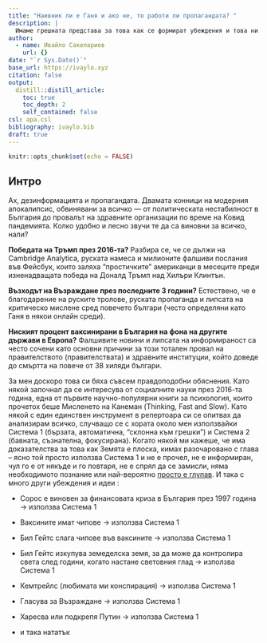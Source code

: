 ```yaml
---
title: "Наивник ли е Ганя и ако не, то работи ли пропагандата? "
description: |
  Имаме грешната представа за това как се формират убеждения и това ни превръща в твърдоглави, поляризирани сърдитковци.
author:
  - name: Ивайло Сакелариев
    url: {}
date: "`r Sys.Date()`"
base_url: https://ivaylo.xyz
citation: false
output:
  distill::distill_article:
    toc: true
    toc_depth: 2
    self_contained: false
csl: apa.csl
bibliography: ivaylo.bib
draft: true
---
```


```r
knitr::opts_chunk$set(echo = FALSE)
```

## Интро

Ах, дезинформацията и пропагандата. Двамата конници на модерния апокалипсис, обвинявани за всичко --- от политическата нестабилност в България до провалът на здравните организации по време на Ковид пандемията. Колко удобно и лесно звучи те да са виновни за всичко, нали?

**Победата на Тръмп през 2016-та?** Разбира се, че се дължи на Cambridge Analytica, руската намеса и милионите фалшиви послания във Фейсбук, които заляха "простичките" американци в месеците преди изненадващата победа на Доналд Тръмп над Хилъри Клинтън.

**Възходът на Възраждане през последните 3 години?** Естествено, че е благодарение на руските тролове, руската пропаганда и липсата на критическо мислене сред повечето българи (често определяни като Ганя в някои онлайн среди).

**Ниският процент ваксинирани в България на фона на другите държави в Европа?** Фалшивите новини и липсата на информираност са често сочени като основни причини за този тотален провал на правителството (правителствата) и здравните институции, който доведе до смъртта на повече от 38 хиляди българи.

За мен доскоро това си бяха съвсем правдоподобни обяснения. Като някой започнал да се интересува от социалните науки през 2016-та година, една от първите научно-популярни книги за психология, които прочетох беше Мисленето на Канеман (Thinking, Fast and Slow). Като някой с един единствен инструмент в репертоара си се опитвах да анализирам всичко, случващо се с хората около мен използвайки Система 1 (бързата, автоматична, "склонна към грешки") и Система 2 (бавната, съзнателна, фокусирана). Когато някой ми кажеше, че има доказателства за това как Земята е плоска, кимах разочаровано с глава -- ясно той просто използва Система 1 и не е прочел, не е информиран, чул го е от някъде и го повтаря, не е спрял да се замисли, няма необходимото познание или най-вероятно [просто е глупав](https://www.ploshtadslaveikov.com/korab-shte-plava-po-ploskata-zemya-za-da-oprovergae-sferichnata-forma/). И така с много други убеждения и идеи :

-   Сорос е виновен за финансовата криза в България през 1997 година → използва Система 1

-   Ваксините имат чипове → използва Система 1

-   Бил Гейтс слага чипове във ваксините → използва Система 1

-   Бил Гейтс изкупува земеделска земя, за да може да контролира света след години, когато настане световния глад → използва Система 1

-   Кемтрейлс (любимата ми конспирация) → използва Система 1

-   Гласува за Възраждане → използва Система 1

-   Харесва или подкрепя Путин → използва Система 1

-   и така нататък
